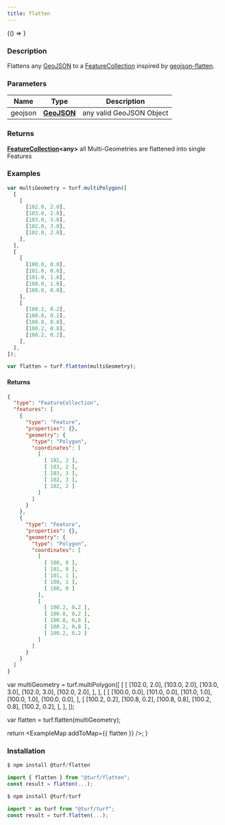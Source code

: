 ```yaml
---
title: flatten
---
```



<!-- Expose turf as global var for experimenting in the browser console -->

<BrowserOnly>{() => <WindowTurfGlobal turf={turf} />}</BrowserOnly>

### Description

Flattens any [GeoJSON](https://tools.ietf.org/html/rfc7946#section-3) to a [FeatureCollection](https://tools.ietf.org/html/rfc7946#section-3.3) inspired by [geojson-flatten](https://github.com/tmcw/geojson-flatten).

### Parameters

| Name    | Type                                                         | Description              |
| ------- | ------------------------------------------------------------ | ------------------------ |
| geojson | **[GeoJSON](https://tools.ietf.org/html/rfc7946#section-3)** | any valid GeoJSON Object |

### Returns

**[FeatureCollection](https://tools.ietf.org/html/rfc7946#section-3.3)\<any\>** all Multi-Geometries are flattened into single Features

### Examples

```javascript
var multiGeometry = turf.multiPolygon([
  [
    [
      [102.0, 2.0],
      [103.0, 2.0],
      [103.0, 3.0],
      [102.0, 3.0],
      [102.0, 2.0],
    ],
  ],
  [
    [
      [100.0, 0.0],
      [101.0, 0.0],
      [101.0, 1.0],
      [100.0, 1.0],
      [100.0, 0.0],
    ],
    [
      [100.2, 0.2],
      [100.8, 0.2],
      [100.8, 0.8],
      [100.2, 0.8],
      [100.2, 0.2],
    ],
  ],
]);

var flatten = turf.flatten(multiGeometry);
```

#### Returns

```json
{
  "type": "FeatureCollection",
  "features": [
    {
      "type": "Feature",
      "properties": {},
      "geometry": {
        "type": "Polygon",
        "coordinates": [
          [
            [ 102, 2 ],
            [ 103, 2 ],
            [ 103, 3 ],
            [ 102, 3 ],
            [ 102, 2 ]
          ]
        ]
      }
    },
    {
      "type": "Feature",
      "properties": {},
      "geometry": {
        "type": "Polygon",
        "coordinates": [
          [
            [ 100, 0 ],
            [ 101, 0 ],
            [ 101, 1 ],
            [ 100, 1 ],
            [ 100, 0 ]
          ],
          [
            [ 100.2, 0.2 ],
            [ 100.8, 0.2 ],
            [ 100.8, 0.8 ],
            [ 100.2, 0.8 ],
            [ 100.2, 0.2 ]
          ]
        ]
      }
    }
  ]
}
```

  var multiGeometry = turf.multiPolygon([
    [
      [
        [102.0, 2.0],
        [103.0, 2.0],
        [103.0, 3.0],
        [102.0, 3.0],
        [102.0, 2.0],
      ],
    ],
    [
      [
        [100.0, 0.0],
        [101.0, 0.0],
        [101.0, 1.0],
        [100.0, 1.0],
        [100.0, 0.0],
      ],
      [
        [100.2, 0.2],
        [100.8, 0.2],
        [100.8, 0.8],
        [100.2, 0.8],
        [100.2, 0.2],
      ],
    ],
  ]);

  var flatten = turf.flatten(multiGeometry);

  return <ExampleMap addToMap={{ flatten }} />;
}

<Map0 />

### Installation

```javascript
$ npm install @turf/flatten

import { flatten } from "@turf/flatten";
const result = flatten(...);
```

```javascript
$ npm install @turf/turf

import * as turf from "@turf/turf";
const result = turf.flatten(...);
```
